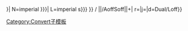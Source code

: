 {{convert/{{{2}}}/AoffSoff|{{{1}}}|{{{3}}}|
n=imperial {{{n}}}|
l=imperial {{{l|{{{n}}}s}}}|
N=imperial {{{N|{{{n}}} }}}|
L=imperial {{{l|{{{n}}}s}}}<!--
--endconvert/{2}/AoffSoff-->}} / <!--
-->{{convert/{{#ifeq:{{{4}}}|def|{{{o|}}}|{{{4}}}}}<!--endifeq--
-->|{{{1}}}|{{{2}}}/AoffSoff|{{{3}}}|{{{s}}}+{{{b}}}|<!--
-->r={{{r}}}|j={{{j}}}|d=Dual/Loff}}<noinclude>

[[Category:Convert子模板]]
</noinclude>